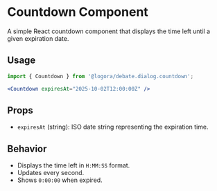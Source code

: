 # Countdown Component

A simple React countdown component that displays the time left until a given expiration date.

## Usage

```jsx
import { Countdown } from '@logora/debate.dialog.countdown';

<Countdown expiresAt="2025-10-02T12:00:00Z" />
```

## Props
- `expiresAt` (string): ISO date string representing the expiration time.

## Behavior
- Displays the time left in `H:MM:SS` format.
- Updates every second.
- Shows `0:00:00` when expired.
